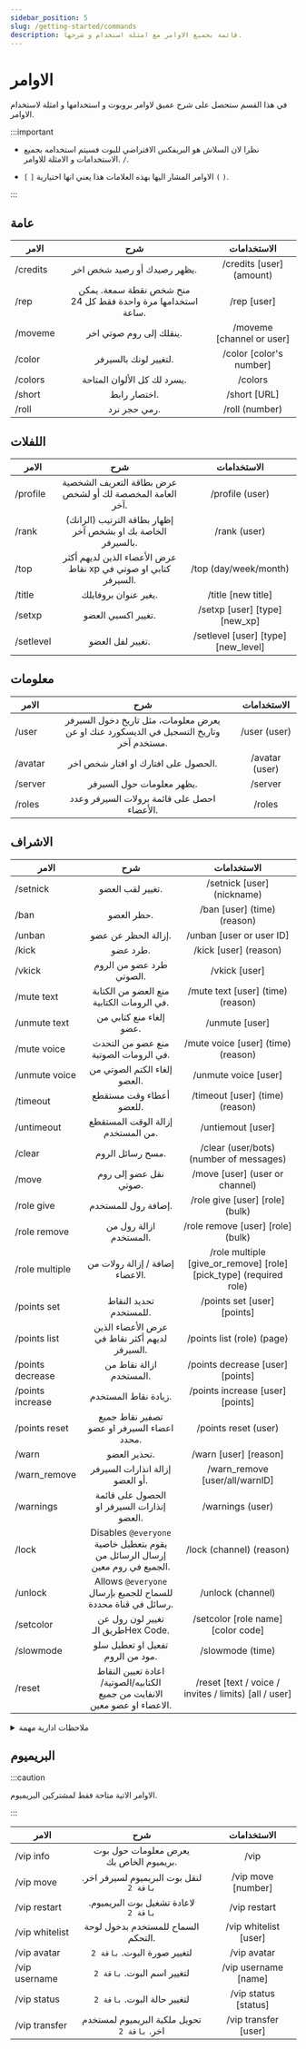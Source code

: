 ```yaml
---
sidebar_position: 5
slug: /getting-started/commands
description: قائمة بجميع الاوامر مع امثلة استخدام و شرحها.
---
```


# الاوامر

في هذا القسم ستحصل على شرح عميق لاوامر بروبوت و استخدامها و امثلة لاستخدام الاوامر.

:::important

- نظرا لان السلاش هو البريفكس الافتراضي للبوت فسيتم استخدامه بجميع الاستخدامات و الامثلة للاوامر. `/`.

- `[` `]` الاوامر المشار اليها بهذه العلامات هذا يعني انها اختيارية `(` `)`.

:::

## عامة 

| الامر | شرح | الاستخدامات |
| ------------- |:-------------:|:-------------:|
| /credits | يظهر رصيدك أو رصيد شخص اخر. | /credits [user] (amount) |
| /rep | منح شخص نقطة سمعة. يمكن استخدامها مرة واحدة فقط كل 24 ساعة. | /rep [user] |
| /moveme | ينقلك إلى روم صوتي اخر. | /moveme [channel or user] |
| /color | لتغيير لونك بالسيرفر. | /color [color's number] |
| /colors | يسرد لك كل الألوان المتاحة. | /colors |
| /short | اختصار رابط. | /short [URL] |
| /roll | رمي حجر نرد. | /roll (number) |

## اللفلات

| الامر | شرح | الاستخدامات |
| ------------- |:-------------:|:-------------:|
| /profile | عرض بطاقة التعريف الشخصية العامة المخصصة لك أو لشخص آخر. | /profile (user) |
| /rank | إظهار بطاقة الترتيب (الرانك) الخاصة بك او بشخص آخر بالسيرفر. | /rank (user) |
| /top | عرض الأعضاء الذين لديهم أكثر نقاط xp كتابي او صوتي في السيرفر. | /top (day/week/month) |
| /title | يغير عنوان بروفايلك. | /title [new title] |
| /setxp | تغيير اكسبي العضو. | /setxp [user] [type] [new_xp] |
| /setlevel | تغيير لفل العضو. | /setlevel [user] [type] [new_level] |

## معلومات

| الامر | شرح | الاستخدامات |
| ------------- |:-------------:|:-------------:|
| /user | يعرض معلومات، مثل تاريخ دخول السيرفر وتاريخ التسجيل في الديسكورد عنك او عن مستخدم آخر. | /user (user) |
| /avatar | الحصول على افتارك او افتار شخص اخر. | /avatar (user) |
| /server | يظهر معلومات حول السيرفر. | /server |
| /roles | احصل على قائمة برولات السيرفر وعدد الأعضاء. | /roles |

## الاشراف

| الامر | شرح | الاستخدامات |
| ------------- |:-------------:|:-------------:|
| /setnick | تغيير لقب العضو. | /setnick [user] (nickname) |
| /ban | حظر العضو. | /ban [user] (time) (reason) |
| /unban |  إزالة الحظر عن عضو. | /unban [user or user ID] |
| /kick | طرد عضو. | /kick [user] (reason) |
| /vkick | طرد عضو من الروم الصوتي. | /vkick [user] |
| /mute text | منع العضو من الكتابة في الرومات الكتابية. | /mute text [user] (time) (reason) |
| /unmute text | إلغاء منع كتابي من عضو. | /unmute [user] |
| /mute voice | منع عضو من التحدث في الرومات الصوتية. | /mute voice [user] (time) (reason) |
| /unmute voice | إلغاء الكتم الصوتي من العضو. | /unmute voice [user] |
| /timeout | أعطاء وقت مستقطع للعضو. | /timeout [user] (time) (reason) |
| /untimeout | إزالة الوقت المستقطع من المستخدم. | /untiemout [user] |
| /clear | مسح رسائل الروم. | /clear (user/bots) (number of messages) | 
| /move | نقل عضو إلى روم صوتي. | /move [user] (user or channel) |
| /role give | إضافة رول للمستخدم. | /role give [user] [role] (bulk) |
| /role remove | ازالة رول من المستخدم. | /role remove [user] [role] (bulk) |
| /role multiple | إضافة / إزالة رولات من الاعضاء. | /role multiple [give_or_remove] [role] [pick_type] (required role) |
| /points set | تحديد النقاط للمستخدم. | /points set [user] [points] |
| /points list |  عرض الأعضاء الذين لديهم أكثر نقاط في السيرفر. | /points list (role) (page) |
| /points decrease | ازالة نقاط من المستخدم. | /points decrease [user] [points] |
| /points increase | زيادة نقاط المستخدم. | /points increase [user] [points] |
| /points reset | تصفير نقاط جميع اعضاء السيرفر او عضو محدد. | /points reset (user) |
| /warn | تحذير العضو. | /warn [user] [reason] |
| /warn_remove | إزالة انذارات السيرفر أو العضو. | /warn_remove [user/all/warnID] |
| /warnings | الحصول على قائمة إنذارات السيرفر او العضو. | /warnings (user) |
| /lock | Disables `@everyone` يقوم بتعطيل خاصية إرسال الرسائل من الجميع في روم معين. | /lock (channel) (reason) |
| /unlock | Allows `@everyone` للسماح للجميع بإرسال رسائل في قناة محددة. | /unlock (channel) |
| /setcolor | تغيير لون رول عن طريق الـHex Code. | /setcolor [role name] [color code]
| /slowmode | تفعيل او تعطيل سلو مود من الروم. | /slowmode (time) |
| /reset | اعادة تعيين النقاط الكتابيه/الصوتية/الانفايت من جميع الاعضاء او عضو معين. | /reset [text / voice / invites / limits) [all / user] |

<details>

<summary>ملاحظات ادارية مهمة</summary>

- يمكن للاعضاء الذين لديهم صلاحيات `ادمن ستريتر` او `رولات المشرفين` في لوحة التحكم استخدام جميع اوامر الاشراف على سبيل المثال يمكن للاعضاء الذين لديهم صلاحية الحظر باستخدام امر "/ban".

- اذا لم يتم تحديد وقت ستكون المدة الافتراضية ** ثلاثة اشهر** لجميع الاوامر التي تتطلب ادخال مدة معينة، يمكن تعديل المدة في اي وقت.
  
</details>

## البريميوم

:::caution 

الاوامر الاتية متاحة فقط لمشتركين البريميوم.

:::

| الامر | شرح | الاستخدامات |
| ------------- |:-------------:|:-------------:|
| /vip info | يعرض معلومات حول بوت بريميوم الخاص بك. | /vip |
| /vip move | لنقل بوت البريميوم لسيرفر اخر. `باقة 2` | /vip move [number] |
| /vip restart | لاعادة تشغيل بوت البريميوم. `باقة 2` | /vip restart |
| /vip whitelist | السماح للمستخدم بدخول لوحة التحكم. | /vip whitelist [user] |
| /vip avatar | لتغيير صورة البوت. `باقة 2` | /vip avatar |
| /vip username | لتغيير اسم البوت. `باقة 2` | /vip username [name] |
| /vip status | لتغيير حالة البوت. `باقة 2` | /vip status [status] |
| /vip transfer | تحويل ملكية البريميوم لمستخدم اخر. `باقة 2` | /vip transfer [user]
